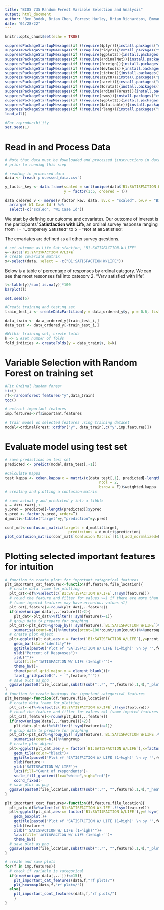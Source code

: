 ```yaml
---
title: "BIOS 735 Random Forest Variable Selection and Analysis"
output: html_document
author: "Ben Bodek, Brian Chen, Forrest Hurley, Brian Richardson, Emmanuel Rockwell"
date: "04/28/22"
---
```


```r
knitr::opts_chunk$set(echo = TRUE)

suppressPackageStartupMessages(if (!require(dplyr)){install.packages("dplyr")})
suppressPackageStartupMessages(if (!require(tidyr)){install.packages("tidyr")})
suppressPackageStartupMessages(if (!require(ggplot2)){install.packages("ggplot2")})
suppressPackageStartupMessages(if (!require(ordinalNet)){install.packages("ordinalNet")})
suppressPackageStartupMessages(if (!require(foreign)){install.packages("foreign")})
suppressPackageStartupMessages(if (!require(devtools)){install.packages("devtools")})
suppressPackageStartupMessages(if (!require(tictoc)){install.packages("tictoc")})
suppressPackageStartupMessages(if (!require(psych)){install.packages("psych")})
suppressPackageStartupMessages(if (!require(caret)){install.packages("caret")})
suppressPackageStartupMessages(if (!require(Boruta)){install.packages("Boruta")})
suppressPackageStartupMessages(if (!require(ordinalForest)){install.packages("ordinalForest")})
suppressPackageStartupMessages(if (!require(cvms)){install.packages("cvms")})
suppressPackageStartupMessages(if (!require(ggplot2)){install.packages("ggplot2")})
suppressPackageStartupMessages(if (!require(data.table)){install.packages("data.table")})
suppressPackageStartupMessages(if (!require(rlang)){install.packages("rlang")})
load_all()

#For reproducibility
set.seed(1)
```

# Read in and Process Data

```r
# Note that data must be downloaded and processed (instructions in data_processing.R)
# prior to running this step

# reading in processed data
data <- fread('processed_data.csv')

y_factor_key <- data.frame(scaled = sort(unique(data$`B1:SATISFACTION W/LIFE`)),
                           y = factor(1:5, ordered = T))

data_ordered_y <- merge(y_factor_key, data, by.x = "scaled", by.y = "B1:SATISFACTION W/LIFE") %>% 
  arrange(`W1 Case Id`) %>%
  select(-c("scaled", "W1 Case Id"))
```

We start by defining our outcome and covariates. Our outcome of interest is the participants' **Satistfaction with Life**, an ordinal survey response ranging from 1 = "Completely Satisfied" to 5 = "Not at all Satisfied".

The covariates are defined as all other survey questions. 

```r
# set outcome as Life Satisfaction, "B1.SATISFACTION.W.LIFE"
y<-data$`B1:SATISFACTION W/LIFE`
# create covariate matrix
x<-select(data, select = -c("B1:SATISFACTION W/LIFE"))
```


Below is a table of percentage of responses by ordinal category. We can see that most responses
fall into category 2, "Very satisfied with life".

```r
l<-table(y)/sum(!is.na(y))*100
barplot(l)
```
```r
set.seed(5)

#Create training and testing set
train_test_i <- createDataPartition(y = data_ordered_y$y, p = 0.6, list = F)

data_train <- data_ordered_y[train_test_i,]
data_test <- data_ordered_y[-train_test_i,]

#Within training set, create folds
k <- 5 #set number of folds 
fold_indicies <- createFolds(y = data_train$y, k=k)
```

# Variable Selection with Random Forest on training set
```r

#Fit Ordinal Random forest
tic()
rf<-randomforest.features("y",data_train)
toc()
  
# extract important features
imp.features<-rf$important.features

# train model on selected features using training dataset
model<-ordinalForest::ordfor("y", data_train[,c("y",imp.features)])

```

# Evaluate model using test set
```r
# save predictions on test set
predicted <- predict(model,data_test[,-1])
    
#Calculate Kappa
test_kappa <- cohen.kappa(x = matrix(c(data_test[,1], predicted[-length(predicted)]),
                                           ncol = 2, 
                                           byrow = F))$weighted.kappa
# creating and plotting a confusion matrix

# save actual y and predicted y into a tibble
y = data_test[,1]
y.pred = predicted[-length(predicted)]$ypred
y.pred <- factor(y.pred, order=T)
d_multi<-tibble("target"=y,"prediction"=y.pred)

conf_mat<-confusion_matrix(targets = d_multi$target,
                             predictions = d_multi$prediction)
plot_confusion_matrix(conf_mat$`Confusion Matrix`[[1]],add_normalized=F)
```

# Plotting selected important features for intuition

```r
# function to create plots for important categorical features
plt_important_cat_features<-function(df,feature,file_location){
  # create data frame for plotting
  plt_dat<-df%>%select(c(`B1:SATISFACTION W/LIFE`,!!sym(feature)))
  # round the feature and filter for values >=1 if there are more than 2 response options
  # (some imputed features may have erronious values <1)
  plt_dat[,feature]<-round(plt_dat[,..feature])
  if(nrow(unique(data[,..feature]))>2){
    plt_dat<-plt_dat%>%filter(!!sym(feature)>=1)}
  # group data to prepare for graphing
  plt_dat<-plt_dat%>%group_by(!!sym(feature),`B1:SATISFACTION W/LIFE`)%>%
    summarise(count=n())%>%mutate(prcnt=100*count/sum(count))%>%ungroup
  # create plot object
  plt<-ggplot(plt_dat,aes(x = factor(`B1:SATISFACTION W/LIFE`),y=prcnt,fill=factor(`B1:SATISFACTION W/LIFE`)))+
    geom_bar(stat="identity")+
    ggtitle(paste0("Plot of 'SATISFACTION W/ LIFE (1=high)' \n by '",feature,"'"))+
    ylab("Percent of Responses")+
    xlab("")+
    labs(fill="'SATISFACTION W/ LIFE (1=high)'")+
    theme_bw()+
    theme(panel.grid.major.x = element_blank())+
    facet_grid(paste0(". ~ `",feature,"`"))
  # save plot as png
  ggsave(paste0(file_location,substr(sub(":.*", "",feature),1,4),"_plot.png"),plt,width=10,height=6)
}
# function to create heatmaps for important categorical features
plt_heatmap<-function(df,feature,file_location){
  # create data frame for plotting
  plt_dat<-df%>%select(c(`B1:SATISFACTION W/LIFE`,!!sym(feature)))
  # round the feature and filter for values >=1 (some imputed features may have erronious values <1)
  plt_dat[,feature]<-round(plt_dat[,..feature])
  if(nrow(unique(data[,..feature]))>2){
    plt_dat<-plt_dat%>%filter(!!sym(feature)>=1)}
  # group data to prepare for graphing
  plt_dat<-plt_dat%>%group_by(!!sym(feature),`B1:SATISFACTION W/LIFE`)%>%
    summarise(count=n())%>%ungroup
  # create plot object
  plt<-ggplot(plt_dat,aes(y = factor(`B1:SATISFACTION W/LIFE`),x=factor(!!sym(feature)),fill=count))+
    geom_tile(color="black")+
    ggtitle(paste0("Plot of 'SATISFACTION W/ LIFE (1=high)' \n by '",feature,"'"))+
    xlab(feature)+
    ylab('SATISFACTION W/ LIFE')+
    labs(fill="Count of respondents")+
    scale_fill_gradient(low="white",high="red")+
    coord_fixed()
  # save plot as png
  ggsave(paste0(file_location,substr(sub(":.*", "",feature),1,4),"_heatmap.png"),plt)
}

plt_important_cont_features<-function(df,feature,file_location){
  plt_dat<-df%>%select(c(`B1:SATISFACTION W/LIFE`,!!sym(feature)))
  plt<-ggplot(plt_dat,aes(x= factor(`B1:SATISFACTION W/LIFE`),y=!!sym(feature),fill=factor(`B1:SATISFACTION W/LIFE`)))+
    geom_boxplot()+
    ggtitle(paste0("Plot of 'SATISFACTION W/ LIFE (1=high)' \n by '",feature,"'"))+
    ylab(feature)+
    xlab("'SATISFACTION W/ LIFE (1=high)'")+
    labs(fill="'SATISFACTION W/ LIFE (1=high)'")+
    theme_bw()
  # save plot as png
  ggsave(paste0(file_location,substr(sub(":.*", "",feature),1,4),"_plot.png"),plt,width=10,height=6)
}

# create and save plots
for(f in imp.features){
  # check if variable is categorical
  if(nrow(unique(data[,..f]))<=15){
    plt_important_cat_features(data,f,"rf plots/")
    plt_heatmap(data,f,"rf plots/")}
  else{
    plt_important_cont_features(data,f,"rf plots/")
    }
}
```